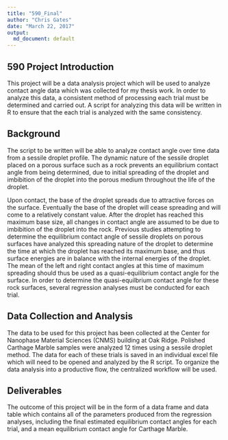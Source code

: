 ```yaml
---
title: "590_Final"
author: "Chris Gates"
date: "March 22, 2017"
output:
  md_document: default
---
```


## 590 Project Introduction
This project will be a data analysis project which will be used to analyze contact angle data which was collected for my thesis work. In order to analyze this data, a consistent method of processing each trial must be determined and carried out. A script for analyzing this data will be written in R to ensure that the each trial is analyzed with the same consistency.

## Background
The script to be written will be able to analyze contact angle over time data from a sessile droplet profile. The dynamic nature of the sessile droplet placed on a porous surface such as a rock prevents an equilibrium contact angle from being determined, due to initial spreading of the droplet and imbibition of the droplet into the porous medium throughout the life of the droplet.

Upon contact, the base of the droplet spreads due to attractive forces on the surface. Eventually the base of the droplet will cease spreading and will come to a relatively constant value. After the droplet has reached this maximum base size, all changes in contact angle are assumed to be due to imbibition of the droplet into the rock. Previous studies attempting to determine the equilibrium contact angle of sessile droplets on porous surfaces have analyzed this spreading nature of the droplet to determine the time at which the droplet has reached its maximum base, and thus surface energies are in balance with the internal energies of the droplet. The mean of the left and right contact angles at this time of maximum spreading should thus be used as a quasi-equilibrium contact angle for the surface. In order to determine the quasi-equilbrium contact angle for these rock surfaces, several regression analyses must be conducted for each trial.

## Data Collection and Analysis
The data to be used for this project has been collected at the Center for Nanophase Material Sciences (CNMS) building at Oak Ridge. Polished Carthage Marble samples were analyzed 12 times using a sessile droplet method. The data for each of these trials is saved in an individual excel file which will need to be opened and analyzed by the R script. To organize the data analysis into a productive flow, the centralized workflow will be used.

## Deliverables
The outcome of this project will be in the form of a data frame and data table which contains all of the parameters produced from the regression analyses, including the final estimated equilibrium contact angles for each trial, and a mean equilibrium contact angle for Carthage Marble.